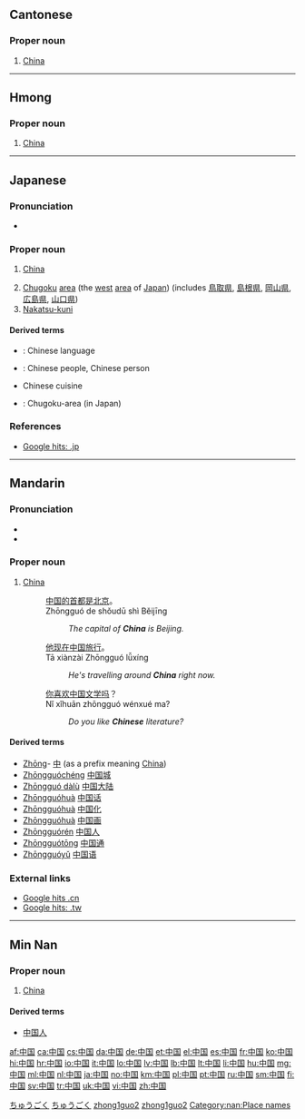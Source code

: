 ==Cantonese==
{{Hani-forms|[[中]][[国]]|[[中國]]}}

===Proper noun===
{{yue-proper noun|s|jyut=zung1gwok3|tra=中國|sim=中国|rs=丨03}}

# [[China]]

----

==Hmong==

===Proper noun===
{{head|hmn|proper noun|sc=Hani}}{{attention|hmn|check part of speech}}

# [[China]]

----

==Japanese==
{{ja-kanjitab|ちゅう|こく|k2=ごく|r=y|yomi=on}}

===Pronunciation===
* {{audio|Ja-Chugoku.ogg|中国}}

===Proper noun===
{{ja-pos|ちゅうごく|proper|kyu=中國}}

# {{context|country|lang=ja}} [[China]]
# [[Chugoku]] [[area]] (the [[west]] [[area]] of [[Japan]]) (includes [[鳥取県]], [[島根県]], [[岡山県]], [[広島県]], [[山口県]])
# [[Nakatsu-kuni]]

====Derived terms====
* {{l|ja|中国語|tr=Chūgoku-go|sc=Jpan}}: Chinese language
* {{l|ja|中国人|tr=Chūgoku-jin|sc=Jpan}}: Chinese people, Chinese person
* {{l|ja|中国料理|tr=Chūgokuryōri|sc=Jpan}} Chinese cuisine
* {{l|ja|中国地方|tr=Chūgoku-chihō}}: Chugoku-area (in Japan)

===References===
* [http://www.google.co.jp/search?as_q=&num=10&hl=ja&btnG=Google+%E6%A4%9C%E7%B4%A2&as_epq=%E4%B8%AD%E5%9B%BD&as_oq=&as_eq=&lr=&as_ft=i&as_filetype=&as_qdr=all&as_occt=any&as_dt=i&as_sitesearch=.jp&as_rights= Google hits: .jp]

[[Category:ja:Countries|ちゅうごく]]
[[Category:ja:Place names|ちゅうごく]]

----

==Mandarin==
{{Hani-forms|[[中]][[国]]|[[中國]]}}

===Pronunciation===
* {{IPA|/tʂʊŋ˥˥ kuɔ˧˥/|lang=cmn}}
* {{audio|Zh-zhongguo.ogg|Audio}}

===Proper noun===
{{cmn-proper noun|s|pin=Zhōngguó|pint=zhong1guo2|tra=中國|sim=中国|rs=丨03}}

# [[China]]
#: [[中国]][[的]][[首都]][[是]][[北京]]。
#: Zhōngguó de shǒudū shì Běijīng
#:: ''The capital of '''China''' is Beijing.''
#: [[他]][[现在]][[中国]][[旅行]]。
#: Tā xiànzài Zhōngguó lǚxíng
#:: ''He's travelling around '''China''' right now.''
#: [[你]][[喜欢]][[中国]][[文学]][[吗]]？
#: Nǐ xǐhuān zhōngguó wénxué ma?
#:: ''Do you like '''Chinese''' literature?''

====Derived terms====
* [[Zhōng]]- [[中]] (as a prefix meaning [[China]])
* [[Zhōngguóchéng]] [[中国城]]
* [[Zhōngguó dàlù]] [[中国大陆]]
* [[Zhōngguóhuà]] [[中国话]]
* [[Zhōngguóhuà]] [[中国化]]
* [[Zhōngguóhuà]] [[中国画]]
* [[Zhōngguórén]] [[中国人]]
* [[Zhōngguótōng]] [[中国通]]
* [[Zhōngguóyǔ]] [[中国语]]

===External links===
* [http://www.google.cn/search?as_q=&num=10&hl=zh-CN&btnG=Google+%E6%90%9C%E7%B4%A2&as_epq=%E4%B8%AD%E5%9B%BD&as_oq=&as_eq=&lr=&as_ft=i&as_filetype=&as_qdr=all&as_occt=any&as_dt=i&as_sitesearch=.cn&as_rights= Google hits .cn]
* [http://www.google.com.tw/search?as_q=&num=10&hl=zh-TW&btnG=Google+%E6%90%9C%E5%B0%8B&as_epq=%E4%B8%AD%E5%9C%8B&as_oq=&as_eq=&lr=&as_ft=i&as_filetype=&as_qdr=all&as_occt=any&as_dt=i&as_sitesearch=.tw&as_rights=&safe=images Google hits: .tw]

[[Category:cmn:Countries|zhong1guo2]]

----

==Min Nan==
{{Hani-forms|[[中]][[国]]|[[中國]]}}

===Proper noun===
{{nan-proper noun|s|poj=Tiong-kok|pojt=tiong1kok4|tra=中國|sim=中国|rs=丨03}}

# [[China]]

====Derived terms====
* [[中国人]]

[[Category:nan:Countries|zhong1guo2]]
[[Category:nan:Place names]]

[[af:中国]]
[[ca:中国]]
[[cs:中国]]
[[da:中国]]
[[de:中国]]
[[et:中国]]
[[el:中国]]
[[es:中国]]
[[fr:中国]]
[[ko:中国]]
[[hi:中国]]
[[hr:中国]]
[[io:中国]]
[[it:中国]]
[[lo:中国]]
[[lv:中国]]
[[lb:中国]]
[[lt:中国]]
[[li:中国]]
[[hu:中国]]
[[mg:中国]]
[[ml:中国]]
[[nl:中国]]
[[ja:中国]]
[[no:中国]]
[[km:中国]]
[[pl:中国]]
[[pt:中国]]
[[ru:中国]]
[[sm:中国]]
[[fi:中国]]
[[sv:中国]]
[[tr:中国]]
[[uk:中国]]
[[vi:中国]]
[[zh:中国]]